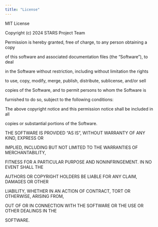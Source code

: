 ```yaml
---
title: "License"
---
```


MIT License

Copyright (c) 2024 STARS Project Team

Permission is hereby granted, free of charge, to any person obtaining a copy

of this software and associated documentation files (the "Software"), to deal

in the Software without restriction, including without limitation the rights

to use, copy, modify, merge, publish, distribute, sublicense, and/or sell

copies of the Software, and to permit persons to whom the Software is

furnished to do so, subject to the following conditions:

The above copyright notice and this permission notice shall be included in all

copies or substantial portions of the Software.

THE SOFTWARE IS PROVIDED "AS IS", WITHOUT WARRANTY OF ANY KIND, EXPRESS OR

IMPLIED, INCLUDING BUT NOT LIMITED TO THE WARRANTIES OF MERCHANTABILITY,

FITNESS FOR A PARTICULAR PURPOSE AND NONINFRINGEMENT. IN NO EVENT SHALL THE

AUTHORS OR COPYRIGHT HOLDERS BE LIABLE FOR ANY CLAIM, DAMAGES OR OTHER

LIABILITY, WHETHER IN AN ACTION OF CONTRACT, TORT OR OTHERWISE, ARISING FROM,

OUT OF OR IN CONNECTION WITH THE SOFTWARE OR THE USE OR OTHER DEALINGS IN THE

SOFTWARE.
